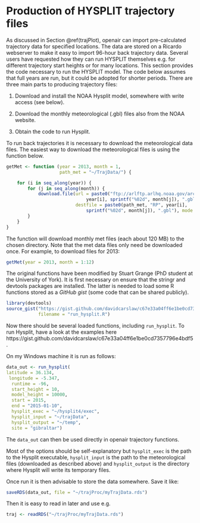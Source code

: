 # Production of HYSPLIT trajectory files {#prod-hyspl-traj}

As discussed in Section \@ref(trajPlot), [openair]{.pkg} can import
pre-calculated trajectory data for specified locations. The data are
stored on a Ricardo webserver to make it easy to import
96-hour back trajectory data. Several users have requested how they
can run HYSPLIT themselves e.g. for different trajectory start heights
or for many locations. This section provides the code necessary to run
the HYSPLIT model. The code below assumes that full years are run, but
it could be adopted for shorter periods. There are three main parts to
producing trajectory files:

1.  Download and install the NOAA Hysplit model, somewhere with
  write access (see below).

1.  Download the monthly meteorological (.gbl) files also from the
  NOAA website.

1.  Obtain the code to run Hysplit.


To run back trajectories it is necessary to download the
meteorological data files. The easiest way to download the
meteorological files is using the function below.

```r
getMet <- function (year = 2013, month = 1, 
                    path_met = "~/TrajData/") {

    for (i in seq_along(year)) {
        for (j in seq_along(month)) {
            download.file(url = paste0("ftp://arlftp.arlhq.noaa.gov/archives/reanalysis/RP",
                              year[i], sprintf("%02d", month[j]), ".gbl"),
                          destfile = paste0(path_met, "RP", year[i],
                              sprintf("%02d", month[j]), ".gbl"), mode = "wb")
        }
    }
}
```

The function will download monthly met files (each about 120 MB) to
the chosen directory. Note that the met data files only need be
downloaded once. For example, to download files for 2013:

```r
getMet(year = 2013, month = 1:12)
```

The original functions have been modified by Stuart Grange (PhD
student at the University of York). It is first necessary on ensure
that the [stringr]{.pkg} and [devtools]{.pkg} packages are installed. The
latter is needed to load some R functions stored as a *GitHub
  gist* (some code that can be shared publicly).

```r
library(devtools)
source_gist("https://gist.github.com/davidcarslaw/c67e33a04ff6e1be0cd7357796e4bdf5",
            filename = "run_hysplit.R")
``` 

Now there should be several loaded functions, including
`run_hysplit`. To run Hysplit, have a look at the examples here https://gist.github.com/davidcarslaw/c67e33a04ff6e1be0cd7357796e4bdf5.

On my Windows machine it is run as follows:

```r
data_out <- run_hysplit(
latitude = 36.134, 
 longitude = -5.347, 
  runtime = -96, 
  start_height = 10, 
  model_height = 10000, 
  start = 2015,
  end = "2015-01-10",
  hysplit_exec = "~/hysplit4/exec", 
  hysplit_input = "~/trajData", 
  hysplit_output = "~/temp",
  site = "gibraltar")
``` 

The `data_out` can then be used directly in [openair]{.pkg} trajectory
functions.

Most of the options should be self-explanatory but `hysplit_exec`
is the path to the Hysplit executable, `hysplit_input` is the path
to the meteorological files (downloaded as described above) and
`hysplit_output` is the directory where Hysplit will write its
temporary files.

Once run it is then advisable to store the data somewhere. Save it
like:

```r
saveRDS(data_out, file = "~/trajProc/myTrajData.rds")
``` 

Then it is easy to read in later and use e.g.

```r
traj <- readRDS("~/trajProc/myTrajData.rds")
```
